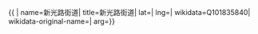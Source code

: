 {{ {{{1|PRC admin/showdata}}}|
name=新光路街道|
title=新光路街道|
lat=|
lng=|
wikidata=Q101835840|
wikidata-original-name=|
arg={{{arg|}}}}}